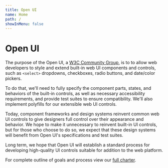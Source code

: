 ```yaml
---
title: Open UI
name: Home
path: /
showInMenu: false
---
```


# Open UI

The purpose of the Open UI, a [W3C Community Group](https://www.w3.org/community/open-ui/), is to to allow web developers to style and extend built-in web UI components and controls, such as `<select>` dropdowns, checkboxes, radio buttons, and date/color pickers.

To do that, we'll need to fully specify the component parts, states, and behaviors of the built-in controls, as well as necessary accessibility requirements, and provide test suites to ensure compatibility. We'll also implement polyfills for our extensible web UI controls.

Today, component frameworks and design systems reinvent common web UI controls to give designers full control over their appearance and behavior. We hope to make it unnecessary to reinvent built-in UI controls, but for those who choose to do so, we expect that these design systems will benefit from Open UI's specifications and test suites.

Long term, we hope that Open UI will establish a standard process for developing high-quality UI controls suitable for addition to the web platform.

For complete outline of goals and process view our [full charter](./charter).

